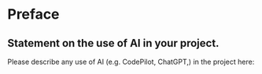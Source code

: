 # Preface {.unnumbered}

## Statement on the use of AI in your project. 

Please describe any use of AI (e.g. CodePilot, ChatGPT,) in the project here: 



 
